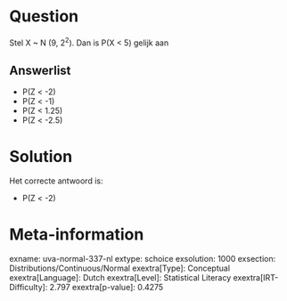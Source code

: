 Question
========

Stel X \~ N (9, 2^2^). Dan is P(X \< 5) gelijk aan

Answerlist
----------

* P(Z < -2)
* P(Z < -1)
* P(Z < 1.25)
* P(Z < -2.5)

Solution
========

Het correcte antwoord is: 

* P(Z < -2)

Meta-information
================
exname: uva-normal-337-nl
extype: schoice
exsolution: 1000
exsection: Distributions/Continuous/Normal
exextra[Type]: Conceptual
exextra[Language]: Dutch
exextra[Level]: Statistical Literacy
exextra[IRT-Difficulty]: 2.797
exextra[p-value]: 0.4275
